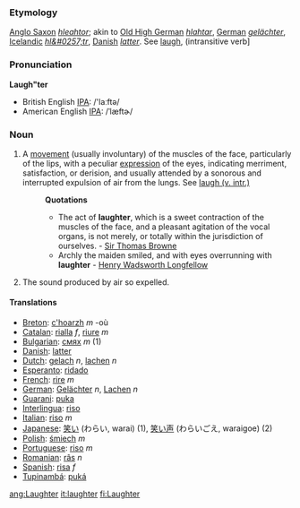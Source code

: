 ===Etymology===
[[Anglo Saxon]] ''[[hleahtor]]''; akin to [[Old High German]] ''[[hlahtar]]'', [[German]] ''[[gelächter]]'', [[Icelandic]] ''[[hl&#0257;tr]]'', [[Danish]] ''[[latter]]''. See [[laugh]], (intransitive verb]

===Pronunciation===
'''Laugh"ter'''
*British English [[w:IPA|IPA]]: /'laːftə/
*American English [[w:IPA|IPA]]: /ˈlæftɚ/

===Noun===
#A [[movement]] (usually involuntary) of the muscles of the face, particularly of the lips, with a peculiar [[expression]] of the eyes, indicating merriment, satisfaction, or derision, and usually attended by a sonorous and interrupted expulsion of air from the lungs. See [[Laugh#Intransitive verb|laugh (v. intr.)]]
#:'''Quotations'''
#:*The act of '''laughter''', which is a sweet contraction of the muscles of the face, and a pleasant agitation of the vocal organs, is not merely, or totally within the jurisdiction of ourselves. - [http://en.wikipedia.org/wiki/Sir_Thomas_Browne Sir Thomas Browne]
#:*Archly the maiden smiled, and with eyes overrunning with '''laughter''' - [http://en2.wikipedia.org/wiki/Henry_Wadsworth_Longfellow Henry Wadsworth Longfellow]
# The sound produced by air so expelled.

==== Translations ====
*[[Breton]]: [[c'hoarzh]] ''m'' -où
*[[Catalan]]: [[rialla]] ''f'', [[riure]] ''m''
*[[Bulgarian]]: [[смях]] ''m'' (1)
*[[Danish]]: [[latter]]
*[[Dutch]]: [[gelach]] ''n'', [[lachen]] ''n''
*[[Esperanto]]: [[ridado]]
*[[French]]: [[rire]] ''m''
*[[German]]: [[Gelächter]] ''n'', [[Lachen]] ''n''
*[[Guarani]]: [[puka]]
*[[Interlingua]]: [[riso]]
*[[Italian]]: [[riso]] ''m''
*[[Japanese]]: [[笑い]] (わらい, warai) (1), [[笑い声]] (わらいごえ, waraigoe) (2)
*[[Polish]]: [[śmiech]] ''m''
*[[Portuguese]]: [[riso]] ''m''
*[[Romanian]]: [[râs]] ''n''
*[[Spanish]]: [[risa]] ''f''
*[[Tupinambá]]: [[puká]]

[[ang:Laughter]]
[[it:laughter]]
[[fi:Laughter]]
